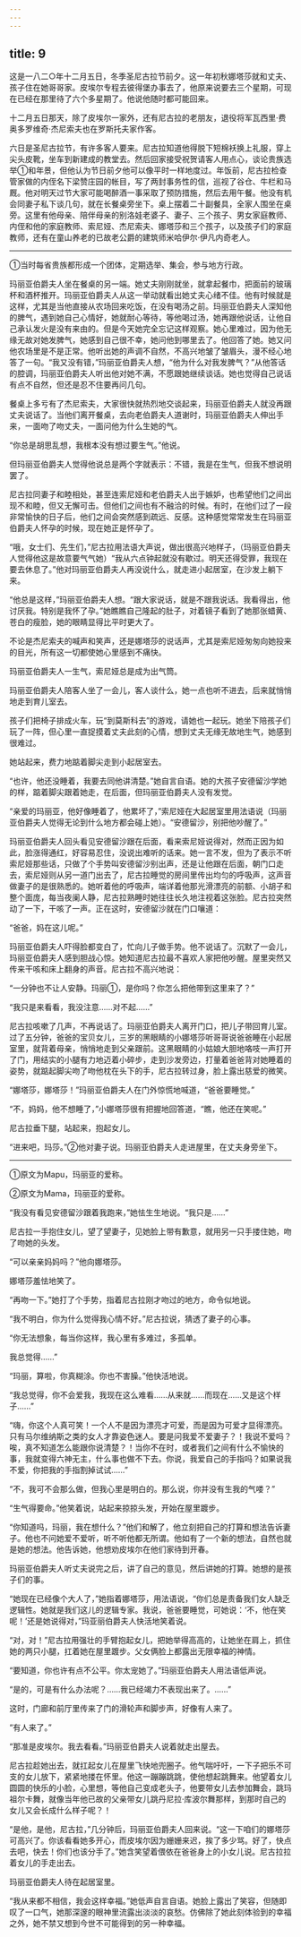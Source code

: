 ```yaml
---
---
---
```

title: 9
---





这是一八二○年十二月五日，冬季圣尼古拉节前夕。这一年初秋娜塔莎就和丈夫、孩子住在她哥哥家。皮埃尔专程去彼得堡办事去了，他原来说要去三个星期，可现在已经在那里待了六个多星期了。他说他随时都可能回来。

十二月五日那天，除了皮埃尔一家外，还有尼古拉的老朋友，退役将军瓦西里·费奥多罗维奇·杰尼索夫也在罗斯托夫家作客。

六日是圣尼古拉节，有许多客人要来。尼古拉知道他得脱下短棉袄换上礼服，穿上尖头皮靴，坐车到新建成的教堂去。然后回家接受祝贺请客人用点心，谈论贵族选举①和年景，但他认为节日前夕他可以像平时一样地度过。年饭前，尼古拉检查管家做的内侄名下梁赞庄园的帐目，写了两封事务性的信，巡视了谷仓、牛栏和马厩。他对明天过节大家可能喝醉酒一事采取了预防措施，然后去用午餐。他没有机会同妻子私下谈几句，就在长餐桌旁坐下。桌上摆着二十副餐具，全家人围坐在桌旁。这里有他母亲、陪伴母亲的别洛娃老婆子、妻子、三个孩子、男女家庭教师、内侄和他的家庭教师、索尼娅、杰尼索夫、娜塔莎和三个孩子，以及孩子们的家庭教师，还有在童山养老的已故老公爵的建筑师米哈伊尔·伊凡内奇老人。

--------

①当时每省贵族都形成一个团体，定期选举、集会，参与地方行政。

玛丽亚伯爵夫人坐在餐桌的另一端。她丈夫刚刚就坐，就拿起餐巾，把面前的玻璃杯和酒杯推开。玛丽亚伯爵夫人从这一举动就看出她丈夫心绪不佳。他有时候就是这样，尤其是当他直接从农场回来吃饭，在没有喝汤之前。玛丽亚伯爵夫人深知他的脾气，遇到她自己心情好，她就耐心等待，等他喝过汤，她再跟他说话，让他自己承认发火是没有来由的。但是今天她完全忘记这样观察。她心里难过，因为他无缘无故对她发脾气，她感到自己很不幸，她问他到哪里去了。他回答了她。她又问他农场里是不是正常。他听出她的声调不自然，不高兴地皱了皱眉头，漫不经心地答了一句。“我又没有错，”玛丽亚伯爵夫人想，“他为什么对我发脾气？”从他答话的腔调，玛丽亚伯爵夫人听出他对她不满，不愿跟她继续谈话。她也觉得自己说话有点不自然，但还是忍不住要再问几句。

餐桌上多亏有了杰尼索夫，大家很快就热烈地交谈起来，玛丽亚伯爵夫人就没再跟丈夫说话了。当他们离开餐桌，去向老伯爵夫人道谢时，玛丽亚伯爵夫人伸出手来，一面吻了吻丈夫，一面问他为什么生她的气。

“你总是胡思乱想，我根本没有想过要生气。”他说。

但玛丽亚伯爵夫人觉得他说总是两个字就表示：不错，我是在生气，但我不想说明罢了。

尼古拉同妻子和睦相处，甚至连索尼娅和老伯爵夫人出于嫉妒，也希望他们之间出现不和睦，但又无懈可击。但他们之间也有不融洽的时候。有时，在他们过了一段非常愉快的日子后，他们之间会突然感到疏远、反感。这种感觉常常发生在玛丽亚伯爵夫人怀孕的时候，现在她正是怀孕了。

“哦，女士们、先生们，”尼古拉用法语大声说，做出很高兴地样子，（玛丽亚伯爵夫人觉得他这是故意要气气她）“我从六点钟起就没有歇过。明天还得受罪，我现在要去休息了。”他对玛丽亚伯爵夫人再没说什么，就走进小起居室，在沙发上躺下来。

“他总是这样，”玛丽亚伯爵夫人想。“跟大家说话，就是不跟我说话。我看得出，他讨厌我。特别是我怀了孕。”她瞧瞧自己隆起的肚子，对着镜子看到了她那张蜡黄、苍白的瘦脸，她的眼睛显得比平时更大了。

不论是杰尼索夫的喊声和笑声，还是娜塔莎的说话声，尤其是索尼娅匆匆向她投来的目光，所有这一切都使她心里感到不痛快。

玛丽亚伯爵夫人一生气，索尼娅总是成为出气筒。

玛丽亚伯爵夫人陪客人坐了一会儿，客人谈什么，她一点也听不进去，后来就悄悄地走到育儿室去。

孩子们把椅子排成火车，玩“到莫斯科去”的游戏，请她也一起玩。她坐下陪孩子们玩了一阵，但心里一直捉摸着丈夫此刻的心情，想到丈夫无缘无故地生气，她感到很难过。

她站起来，费力地踮着脚尖走到小起居室去。

“也许，他还没睡着，我要去同他讲清楚。”她自言自语。她的大孩子安德留沙学她的样，踮着脚尖跟着她走，在后面，但玛丽亚伯爵夫人没有发觉。

“亲爱的玛丽亚，他好像睡着了，他累坏了，”索尼娅在大起居室里用法语说（玛丽亚伯爵夫人觉得无论到什么地方都会碰上她）。“安德留沙，别把他吵醒了。”

玛丽亚伯爵夫人回头看见安德留沙跟在后面，看来索尼娅说得对，然而正因为如此，脸涨得通红，好容易忍住，没说出难听的话来。她一言不发，但为了表示不听索尼娅那些话，只做了个手势叫安德留沙别出声，还是让他跟在后面，朝门口走去，索尼娅则从另一道门出去了，尼古拉睡觉的房间里传出均匀的呼吸声，这声音做妻子的是很熟悉的。她听着他的呼吸声，端详着他那光滑漂亮的前额、小胡子和整个面庞，每当夜阑人静，尼古拉熟睡时她往往长久地注视着这张脸。尼古拉突然动了一下，干咳了一声。正在这时，安德留沙就在门口嚷道：

“爸爸，妈在这儿呢。”

玛丽亚伯爵夫人吓得脸都变白了，忙向儿子做手势。他不说话了。沉默了一会儿，玛丽亚伯爵夫人感到胆战心惊。她知道尼古拉最不喜欢人家把他吵醒。屋里突然又传来干咳和床上翻身的声音。尼古拉不高兴地说：

“一分钟也不让人安静。玛丽①，是你吗？你怎么把他带到这里来了？”

“我只是来看看，我没注意……对不起……”

尼古拉咳嗽了几声，不再说话了。玛丽亚伯爵夫人离开门口，把儿子带回育儿室。过了五分钟，爸爸的宝贝女儿，三岁的黑眼睛的小娜塔莎听哥哥说爸爸睡在小起居室里，就背着母亲，悄悄地走到父亲跟前。这黑眼睛的小姑娘大胆地咯吱一声打开了门，用结实的小腿有力地迈着小碎步，走到沙发旁边，打量着爸爸背对她睡着的姿势，就踮起脚尖吻了吻他枕在头下的手，尼古拉转过身，脸上露出慈爱的微笑。

“娜塔莎，娜塔莎！”玛丽亚伯爵夫人在门外惊慌地喊道，“爸爸要睡觉。”

“不，妈妈，他不想睡了，”小娜塔莎很有把握地回答道，“瞧，他还在笑呢。”

尼古拉垂下腿，站起来，抱起女儿。

“进来吧，玛莎。”②他对妻子说。玛丽亚伯爵夫人走进屋里，在丈夫身旁坐下。

--------

①原文为Mapu，玛丽亚的爱称。

②原文为Mama，玛丽亚的爱称。

“我没有看见安德留沙跟着我跑来，”她怯生生地说。“我只是……”

尼古拉一手抱住女儿，望了望妻子，见她脸上带有歉意，就用另一只手搂住她，吻了吻她的头发。

“可以亲亲妈妈吗？”他向娜塔莎。

娜塔莎羞怯地笑了。

“再吻一下。”她打了个手势，指着尼古拉刚才吻过的地方，命令似地说。

“我不明白，你为什么觉得我心情不好。”尼古拉说，猜透了妻子的心事。

“你无法想象，每当你这样，我心里有多难过，多孤单。

我总觉得……”

“玛丽，算啦，你真糊涂。你也不害臊。”他快活地说。

“我总觉得，你不会爱我，我现在这么难看……从来就……而现在……又是这个样子……”

“嗨，你这个人真可笑！一个人不是因为漂亮才可爱，而是因为可爱才显得漂亮。只有马尔维纳斯之类的女人才靠姿色迷人。要是问我爱不爱妻子？！我说不爱吗？唉，真不知道怎么能跟你说清楚？！当你不在时，或者我们之间有什么不愉快的事，我就变得六神无主，什么事也做不下去。你说，我爱自己的手指吗？如果说我不爱，你把我的手指割掉试试……”

“不，我可不会那么做，但我心里是明白的。那么说，你并没有生我的气喽？”

“生气得要命。”他笑着说，站起来掠掠头发，开始在屋里踱步。

“你知道吗，玛丽，我在想什么？”他们和解了，他立刻把自己的打算和想法告诉妻子。他也不问她爱不爱听，听不听他都无所谓。他如有了一个新的想法，自然也就是她的想法。他告诉她，他想劝皮埃尔在他们家待到开春。

玛丽亚伯爵夫人听丈夫说完之后，讲了自己的意见，然后讲她的打算。她想的是孩子们的事。

“她现在已经像个大人了，”她指着娜塔莎，用法语说，“你们总是责备我们女人缺乏逻辑性。她就是我们这儿的逻辑专家。我说，爸爸要睡觉，可她说：‘不，他在笑呢！’还是她说得对，”玛亚丽伯爵夫人快活地笑着说。

“对，对！”尼古拉用强壮的手臂抱起女儿，把她举得高高的，让她坐在肩上，抓住她的两只小腿，扛着她在屋里踱步。父女俩脸上都露出无限幸福的神情。

“要知道，你也许有点不公平。你太宠她了。”玛丽亚伯爵夫人用法语低声说。

“是的，可是有什么办法呢？……我已经竭力不表现出来了。……”

这时，门廊和前厅里传来了门的滑轮声和脚步声，好像有人来了。

“有人来了。”

“那准是皮埃尔。我去看看。”玛丽亚伯爵夫人说着就走出屋去。

尼古拉趁她出去，就扛起女儿在屋里飞快地兜圈子。他气喘吁吁，一下子把乐不可支的女儿放下，紧紧地搂在怀里。他这一蹦蹦跳跳，使他想起跳舞来。他望着女儿圆圆的快乐的小脸，心里想，等他自己变成老头子，他要带女儿去参加舞会，跳玛祖尔卡舞，就像当年他已故的父亲带女儿跳丹尼拉·库波尔舞那样，到那时自己的女儿又会长成什么样子呢？！

“是他，是他，尼古拉，”几分钟后，玛丽亚伯爵夫人回来说。“这一下咱们的娜塔莎可高兴了。你该看看她多开心，而皮埃尔因为姗姗来迟，挨了多少骂。好了，快点去吧，快去！你们也该分手了。”她含笑望着偎依在爸爸身上的小女儿说。尼古拉拉着女儿的手走出去。

玛丽亚伯爵夫人待在起居室里。

“我从来都不相信，我会这样幸福。”她低声自言自语。她脸上露出了笑容，但随即叹了一口气，她那深邃的眼神里流露出淡淡的哀愁。仿佛除了她此刻体验到的幸福之外，她不禁又想到今世不可能得到的另一种幸福。